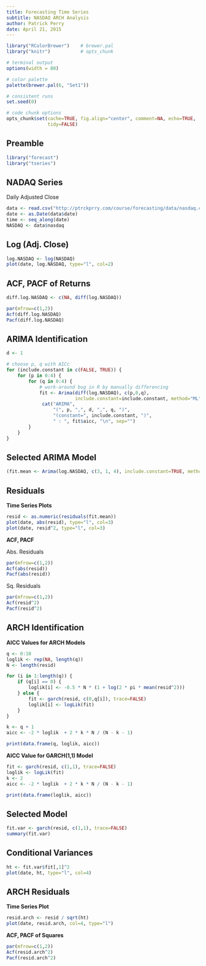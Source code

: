 ```yaml
---
title: Forecasting Time Series
subtitle: NASDAQ ARCH Analysis
author: Patrick Perry 
date: April 21, 2015
---
```


```r
library("RColorBrewer")    # brewer.pal
library("knitr")           # opts_chunk

# terminal output
options(width = 80)

# color palette
palette(brewer.pal(6, "Set1"))

# consistent runs
set.seed(0)

# code chunk options
opts_chunk$set(cache=TRUE, fig.align="center", comment=NA, echo=TRUE,
               tidy=FALSE)
```


Preamble
--------

```r
library("forecast")
library("tseries")
```

NADAQ Series
------------

Daily Adjusted Close

```r
data <- read.csv("http://ptrckprry.com/course/forecasting/data/nasdaq.csv")
date <- as.Date(data$date)
time <- seq_along(date)
NASDAQ <- data$nasdaq
```


Log (Adj. Close)
----------------

```r
log.NASDAQ <- log(NASDAQ)
plot(date, log.NASDAQ, type="l", col=2)
```


ACF, PACF of Returns
--------------------

```r
diff.log.NASDAQ <- c(NA, diff(log.NASDAQ))

par(mfrow=c(1,2))
Acf(diff.log.NASDAQ)
Pacf(diff.log.NASDAQ)
```


ARIMA Identification
--------------------

```r
d <- 1

# choose p, q with AICc
for (include.constant in c(FALSE, TRUE)) {
    for (p in 0:4) {
        for (q in 0:4) {
            # work-around bug in R by manually differencing
            fit <- Arima(diff(log.NASDAQ), c(p,0,q),
                         include.constant=include.constant, method="ML")
             cat("ARIMA",
                 "(", p, ",", d, ",", q, ")",
                 "(constant=", include.constant, ")",
                 " : ", fit$aicc, "\n", sep="")
        }
    }
}
```


Selected ARIMA Model
--------------------

```r
(fit.mean <- Arima(log.NASDAQ, c(3, 1, 4), include.constant=TRUE, method="ML"))
```


Residuals
---------

**Time Series Plots**

```r
resid <- as.numeric(residuals(fit.mean))
plot(date, abs(resid), type="l", col=3)
plot(date, resid^2, type="l", col=3)
```


**ACF, PACF**

Abs. Residuals

```r
par(mfrow=c(1,2))
Acf(abs(resid))
Pacf(abs(resid))
```

Sq. Residuals

```r
par(mfrow=c(1,2))
Acf(resid^2)
Pacf(resid^2)
```


ARCH Identification
-------------------

**AICC Values for ARCH Models**

```r
q <- 0:10
loglik <- rep(NA, length(q))
N <- length(resid)

for (i in 1:length(q)) {
    if (q[i] == 0) {
        loglik[i] <- -0.5 * N * (1 + log(2 * pi * mean(resid^2)))
    } else {
        fit <- garch(resid, c(0,q[i]), trace=FALSE)
        loglik[i] <- logLik(fit)
    }
}

k <- q + 1
aicc <- -2 * loglik  + 2 * k * N / (N - k - 1)

print(data.frame(q, loglik, aicc))
```



**AICC Value for GARCH(1,1) Model**

```r
fit <- garch(resid, c(1,1), trace=FALSE)
loglik <- logLik(fit)
k <- 2
aicc <- -2 * loglik  + 2 * k * N / (N - k - 1)

print(data.frame(loglik, aicc))
```


Selected Model
--------------

```r
fit.var <- garch(resid, c(1,1), trace=FALSE)
summary(fit.var)
```


Conditional Variances
---------------------

```r
ht <- fit.var$fit[,1]^2
plot(date, ht, type="l", col=4)
```


ARCH Residuals
--------------

**Time Series Plot**

```r
resid.arch <- resid / sqrt(ht)
plot(date, resid.arch, col=4, type="l")
```

**ACF, PACF of Squares**

```r
par(mfrow=c(1,2))
Acf(resid.arch^2)
Pacf(resid.arch^2)
```

